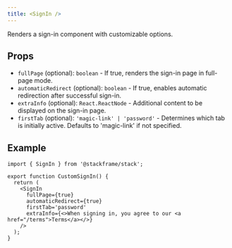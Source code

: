 ```yaml
---
title: <SignIn />
---
```


Renders a sign-in component with customizable options.

## Props

- `fullPage` (optional): `boolean` - If true, renders the sign-in page in full-page mode.
- `automaticRedirect` (optional): `boolean` - If true, enables automatic redirection after successful sign-in.
- `extraInfo` (optional): `React.ReactNode` - Additional content to be displayed on the sign-in page.
- `firstTab` (optional): `'magic-link' | 'password'` - Determines which tab is initially active. Defaults to 'magic-link' if not specified.

## Example

```tsx title="app/sign-in.tsx"
import { SignIn } from '@stackframe/stack';

export function CustomSignIn() {
  return (
    <SignIn
      fullPage={true}
      automaticRedirect={true}
      firstTab='password'
      extraInfo={<>When signing in, you agree to our <a href="/terms">Terms</a></>}
    />
  );
}
```
